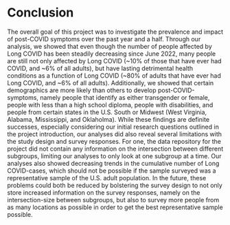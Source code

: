 # Conclusion

The overall goal of this project was to investigate the prevalence and impact of post-COVID symptoms over the past year and a half. Through our analysis, we showed that even though the number of people affected by Long COVID has been steadily decreasing since June 2022, many people are still not only affected by Long COVID (~10% of those that have ever had COVID, and ~6% of all adults), but have lasting detrimental health conditions as a function of Long COVID (~80% of adults that have ever had Long COVID, and ~6% of all adults). Additionally, we showed that certain demographics are more likely than others to develop post-COVID-symptoms, namely people that identify as either transgender or female, people with less than a high school diploma, people with disabilities, and people from certain states in the U.S. South or Midwest (West Virginia, Alabama, Mississippi, and Oklaholma). While these findings are definite successes, especially considering our initial research questions outlined in the project introduction, our analyses did also reveal several limitations with the study design and survey responses. For one, the data repository for the project did not contain any information on the intersection between different subgroups, limiting our analyses to only look at one subgroup at a time. Our analyses also showed decreasing trends in the cumulative number of Long COVID-cases, which should not be possible if the sample surveyed was a representative sample of the U.S. adult population. In the future, these problems could both be reduced by bolstering the survey design to not only store increased information on the survey responses, namely on the intersection-size between subgroups, but also to survey more people from as many locations as possible in order to get the best representative sample possible.
